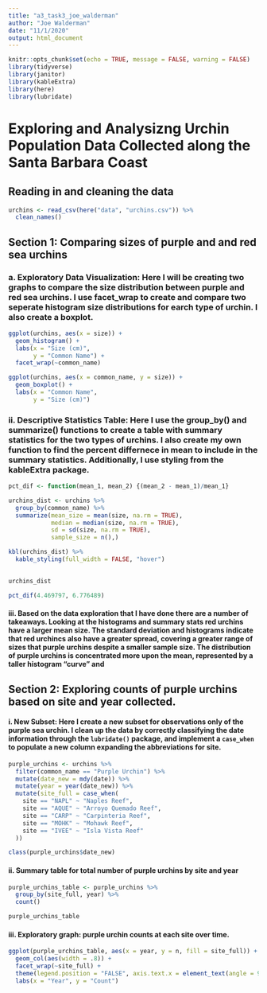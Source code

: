 ```yaml
---
title: "a3_task3_joe_walderman"
author: "Joe Walderman"
date: "11/1/2020"
output: html_document
---
```


```r
knitr::opts_chunk$set(echo = TRUE, message = FALSE, warning = FALSE)
library(tidyverse)
library(janitor)
library(kableExtra)
library(here)
library(lubridate)
```
# Exploring and Analysizng Urchin Population Data Collected along the Santa Barbara Coast

## Reading in and cleaning the data

```r
urchins <- read_csv(here("data", "urchins.csv")) %>% 
  clean_names()
```

## Section 1: Comparing sizes of purple and and red sea urchins

### a. Exploratory Data Visualization: Here I will be creating two graphs to compare the size distribution between purple and red sea urchins. I use facet_wrap to create and compare two seperate histogram size distributions for earch type of urchin. I also create a boxplot.

```r
ggplot(urchins, aes(x = size)) +
  geom_histogram() +
  labs(x = "Size (cm)",
       y = "Common Name") +
  facet_wrap(~common_name)

ggplot(urchins, aes(x = common_name, y = size)) +
  geom_boxplot() +
  labs(x = "Common Name",
       y = "Size (cm)")
```

### ii. Descriptive Statistics Table: Here I use the group_by() and summarize() functions to create a table with summary statistics for the two types of urchins. I also create my own function to find the percent differnece in mean to include in the summary statistics. Additionally, I use styling from the kableExtra package. 

```r
pct_dif <- function(mean_1, mean_2) {(mean_2 - mean_1)/mean_1}

urchins_dist <- urchins %>% 
  group_by(common_name) %>% 
  summarize(mean_size = mean(size, na.rm = TRUE),
            median = median(size, na.rm = TRUE),
            sd = sd(size, na.rm = TRUE),
            sample_size = n(),)

kbl(urchins_dist) %>% 
  kable_styling(full_width = FALSE, "hover")
          

urchins_dist
```

```r
pct_dif(4.469797, 6.776489)
```


#### iii. Based on the data exploration that I have done there are a number of takeaways. Looking at the histograms and summary stats red urchins have a larger mean size. The standard deviation and histograms indicate that red urchincs also have a greater spread, covering a greater range of sizes that purple urchins despite a smaller sample size. The distribution of purple urchins is concentrated more upon the mean, represented by a taller histogram "curve" and 


## Section 2: Exploring counts of purple urchins based on site and year collected.

#### i. New Subset: Here I create a new subset for observations only of the purple sea urchin. I clean up the data by correctly classifying the date information through the `lubridate()` package, and implement a `case_when` to populate a new column expanding the abbreviations for site.



```r
purple_urchins <- urchins %>% 
  filter(common_name == "Purple Urchin") %>% 
  mutate(date_new = mdy(date)) %>% 
  mutate(year = year(date_new)) %>% 
  mutate(site_full = case_when(
    site == "NAPL" ~ "Naples Reef",
    site == "AQUE" ~ "Arroyo Quemado Reef",
    site == "CARP" ~ "Carpinteria Reef",
    site == "MOHK" ~ "Mohawk Reef",
    site == "IVEE" ~ "Isla Vista Reef"
  ))

class(purple_urchins$date_new)
```

#### ii. Summary table for total number of purple urchins by site and year

```r
purple_urchins_table <- purple_urchins %>%
  group_by(site_full, year) %>%
  count()

purple_urchins_table
```

#### iii. Exploratory graph: purple urchin counts at each site over time.

```r
ggplot(purple_urchins_table, aes(x = year, y = n, fill = site_full)) +
  geom_col(aes(width = .8)) +
  facet_wrap(~site_full) +
  theme(legend.position = "FALSE", axis.text.x = element_text(angle = 90)) +
  labs(x = "Year", y = "Count")
```


